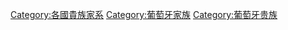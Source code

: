 [[Category:各國貴族家系|Category:各國貴族家系]]
[[Category:葡萄牙家族|Category:葡萄牙家族]]
[[Category:葡萄牙贵族|Category:葡萄牙贵族]]